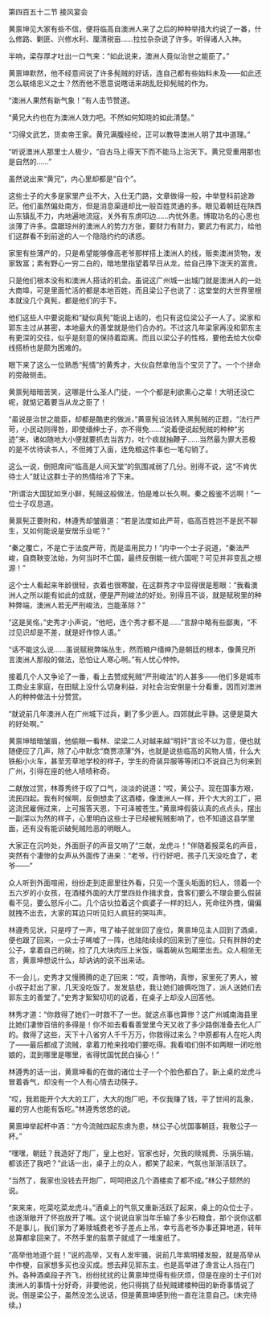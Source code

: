 

第四百五十二节 接风宴会

黄禀坤见大家有些不信，便将临高自澳洲人来了之后的种种举措大约说了一番，什么修路、剿匪、兴修水利、厘清税亩……拉拉杂杂说了许多。听得诸人入神。

半响，梁存厚才吐出一口气来：“如此说来，澳洲人竟似治世之能臣了。”

黄禀坤默然，他不经意间说了许多髡贼的好话，连自己都有些始料未及――如此还怎么联络忠义之士？然而他不愿意说瞎话来胡乱贬抑髡贼的作为。

“澳洲人果然有新气象！”有人击节赞道。

“黄兄大约也在为澳洲人效力吧。不然如何知晓的如此清楚。”

“习得文武艺，货卖帝王家。黄兄满腹经纶，正可以教导澳洲人明了其中道理。”

“听说澳洲人那里士人极少，“自古马上得天下而不能马上治天下。黄兄受重用那也是自然的……”

虽然说出来“黄兄”，内心里却都是“自个”。

这些士子的大多是家里产业不大，入仕无门路，文章做得一般，中举登科前途渺茫。他们虽然偏处南方，但是消息渠道却比一般百姓灵通的多。眼见着朝廷在陕西山东镇乱不力，内地遍地流寇，关外有东虏叩边……内忧外患。博取功名的心思也淡薄了许多。盘踞琼州的澳洲人的势力方张，要财力有财力，要武力有武力，给他们这群看不到前途的人一个隐隐约约的诱惑。

家里有些薄产的，只是希望能够像高老爷那样搭上澳洲人的线，贩卖澳洲货物，发家致富；素有野心一穷二白的，暗地里指望着早日从龙，给自己挣下泼天的富贵。

只是他们根本没有和澳洲人搭话的机会。虽说这广州城一出城门就是澳洲人的一处大商埠，可是里面忙活的都是本地百姓，而且梁公子也说了：这堂堂的大世界里根本就没几个真髡，都是他们的手下。

他们这些人中要说能和“疑似真髡”能说上话的，也只有这位梁公子一人了。梁家和郭东主过从甚密，本地最大的善堂就是他们合办的。不过这几年梁家再没和郭东主有更深的交往，似乎是刻意的保持着距离。而且以梁公子的性格，要他去给大伙牵线搭桥也是颇为困难的。

眼下来了这么一位熟悉“髡情”的黄秀才，大伙自然拿他当个宝贝了了。一个个拼命的旁敲侧击。

黄禀髡暗暗苦笑，这哪是什么圣人门徒，一个个都是利欲熏心之辈！大明还没亡呢，就惦记着要当从龙之臣了！

“虽说是治世之能臣，却都是酷吏的做派，”黄禀髡设法转入黑髡贼的正题，“法行严苛，小民动则得咎，即使缙绅士子，亦不得免……”说着便说起髡贼的种种“劣迹”来，诸如随地大小便就要抓去当苦力，吐个痰就抽鞭子……当然最为罪大恶极的是不优待读书人，不但摊丁入亩，连免粮这件事也一笔勾销了。

这么一说，倒把席间“临高是人间天堂”的氛围减弱了几分。别得不说，这“不肯优待士人”就让这群士子的热情给冷了下来。

“所谓治大国犹如烹小鲜，髡贼这般做法，怕是难以长久啊。秦之殷鉴不远啊！”一位士子叹息道。

黄禀髡正要附和，林遵秀却皱眉道：“若是法度如此严苛，临高百姓岂不是民不聊生，又如何能说是安居乐业呢？”

“秦之覆亡，不是亡于法度严苛，而是滥用民力！”内中一个士子说道，“秦法严峻，自商鞅变法始，为何当时不亡国，最终反倒能一统六国呢？可见并非变乱之根源！”

这个士人看起来年龄很轻，衣着也很寒酸，在这群秀才中显得很是惹眼：“我看澳洲人之所以能有如此的成就，便是严刑峻法的好处。别得且不谈，就是赋税里的种种弊端，澳洲人若无严刑峻法，岂能革除？”

“这是吴佲，”史秀才小声说，“他吧，连个秀才都不是……”言辞中略有些鄙夷，“不过见识却是不差，就是好作惊人语。”

“话不能这么说……虽说赋税弊端丛生，然而粮户缙绅乃是朝廷的根本，像黄兄所言澳洲人那般的做法，恐怕让人寒心啊。”有人忧心忡忡。

接着几个人又争论了一番，看上去赞成髡贼“严刑峻法”的人甚多――他们多是城市工商业主家庭，在田赋上没什么切身利益，对社会治安倒是十分看重，因而对澳洲人的种种做法十分赞赏。

“就说前几年澳洲人在广州城下过兵，剿了多少匪人。四郊就此平静。这便是莫大的好处啊。”

黄禀坤暗暗皱眉，他偷眼一看林、梁梁二人对越来越“明奸”言论不以为意，便也就随便应了几声，除了心中默念“商贾凉薄”外，也就是说些临高的风物人情，什么大铁船小火车，甚至芳草地学校的样子，学生的奇装异服等等闭口不说自己为何来到广州，引得在座的他人啧啧称奇。

二献放过赏，林尊秀终于叹了口气，淡淡的说道：“哎，黄公子。现在国事方艰，流民四起。我有时候啊，反倒想卖了这酒楼，像澳洲人一样，开个大大的工厂，把这流民雇佣过来，上可报答天恩，下可泽被苍生。”黄禀坤假装认真的点点头，摆出一副深以为然的样子，心里明白这些士子已经被髡贼影响了，也不知道这县学里面，还有没有能识破髡贼险恶的明眼人。

大家正在沉吟处，外面厨子的声音又响了“三献，龙虎斗！”伴随着报菜名的声音，突然有个凄惨的女声从外面传了进来：“老爷，行行好吧，孩子几天没吃食了，老爷――”

众人听到外面喧闹，纷纷走到走廊里往外看，只见一个蓬头垢面的妇人，领着一个五六岁的小女孩，在酒楼外面的大厅里四处作揖求食，食客们要么不理会要么假装看不见，要么怒斥小二。几个店伙拉着这个疯婆子一样的妇人，死命往外拽，偏偏就拽不出去，大家的耳边只听见妇人疯狂的哭叫声。

林遵秀见状，只是哼了一声，甩了袖子就坐回了座位，黄禀坤见主人回到了酒桌，便也跟了回来，一众士子唏嘘了一阵，也陆陆续续的回来到了座位。只有胖胖的史公子，拿着自己的碗，捡了几大块肉压上米饭，端着碗从包厢里出去。众人相坐无言，黄禀坤想说什么，却讷讷的说不出来话。

不一会儿，史秀才又慢腾腾的走了回来：“哎，真惨呐，真惨，家里死了男人，被小叔子赶出了家，几天没吃饭了。发发慈悲，我让她们娘俩吃饱了，派人送她们去郭东主的善堂了。”史秀才絮絮叨叨的说着，在桌子上却没人回答他。

林秀才道：“你救得了她们一时救不了一世。就这点事也算惨？这广州城南海县里比她们凄惨百倍的多得是！你不如去看看善堂里今天又收了多少路倒准备去化人厂的。救得了这些，天下十八省穷人千千万万，你救得过来么？中原都有人在吃人肉了――最后都成了流贼，拿着刀枪来找咱们要吃得。我看咱们倒不如两眼一闭吃他娘的，混到哪里是哪里，省得忧国忧民白操心！”

林遵秀的话一出，黄禀坤看的在做的诸位士子一个个脸色都白了。新上桌的龙虎斗冒着香气，却没有一个人有心情去动筷子。

“哎，我若能开个大大的工厂，大大的炮厂吧，不仅我赚了钱，平了世间的乱象，雇的穷人也能有饭吃。”林遵秀悠悠的说。

黄禀坤举起杯中酒：“方今流贼四起东虏为患，林公子心忧国事朝廷，我敬公子一杯。”

“嘿嘿，朝廷？我造好了炮厂，皇上也好，官家也好，欠我的赎城费、乐捐乐输，都该还了我吧？”此话一出，桌子上的众人，都笑了起来，气氛也渐渐活跃了。

“当然了，我家也没钱去开炮厂，呵呵把这几个酒楼卖了都不成。”林公子颓然的说。

“来来来，吃菜吃菜龙虎斗。”酒桌上的气氛又重新活跃了起来，桌上的众位士子，也逐渐敞开了怀抱放开了嘴。这个说说自家当年乐输了多少石粮食，那个说你这都不是事儿，我们家为了筹赎城费老爷子差点上吊，幸亏高老爷办事还算地道，转年总算都拿回来了。不然手里的盐票子就成了一堆废纸了。

“高举他地道个屁！”说的高举，又有人发牢骚，说前几年紫明楼发股，就是高举从中作梗，自家想多买也没买成。想去拜见郭东主，也是高举进了谗言让人挡在门外。各种酒桌段子齐飞，纷纷扰扰的让黄禀坤觉得有些厌烦，但是在座的士子们对澳洲人的事情十分好奇，非要他说，他只得挑了些髡贼建楼种田的新奇事情说了说。倒是梁公子，虽然没怎么说话，但是黄禀坤感到他一直在注意自己。(未完待续。)

